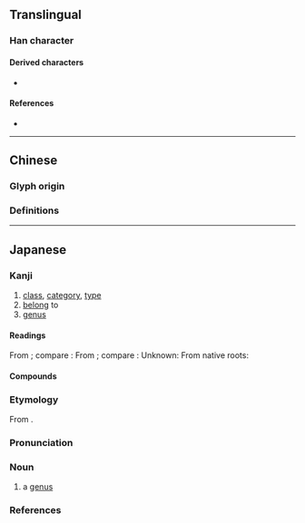 {{also|屬}}
{{character info}}
==Translingual==

===Han character===
{{Han char|rn=44|rad=尸|as=09|sn=12|four=|canj=SHLB|ids=⿸尸禹}}

====Derived characters====
* {{l|mul|[[嘱]], [[𡠟]], [[𭲫]], [[𣚚]], [[𪹳]], [[瞩]], [[𧜭]], [[𦅉]], [[𧑏]], [[𫍏]], [[𨅛]], [[𰾽]], [[㔉]], [[𫿗]], [[𣃁]], [[𪅱]]}}

====References====
* {{Han ref|kx=0303.050|dkj=07754|dj=0600.230|hdz=20978.120|uh=5C5E|ud=23646}}

----

==Chinese==

===Glyph origin===
{{Han etyl}}

===Definitions===
{{zh-see|屬}}

----

==Japanese==
{{ja-see-also|属する}}
{{ja-kanji forms|属|屬}}

===Kanji===
{{ja-kanji|grade=5|rs=尸09|kyu=屬}}

# [[class]], [[category]], [[type]]
# [[belong]] to
# [[genus]]

====Readings====
From {{der|ja|ltc|-}} {{ltc-l|屬|id=1}}; compare {{cog|cmn|屬|tr=zhǔ}}:
{{ja-readings
|goon=しょく<しよく
|kanon=しょく<しよく
|kanyoon=ぞく
}}
From {{der|ja|ltc|-}} {{ltc-l|屬|id=2}}; compare {{cog|cmn|屬|tr=shǔ}}:
{{ja-readings
|goon=ぞく<ぞく
|kanon=しょく<しよく
}}
Unknown: {{rfv-pron|ja|sort=尸09}}
{{ja-readings
|on=しゅ
}}
From native {{w|Japanese_language|Japanese}} roots:
{{ja-readings
|kun=さかん-<さくわん-, つ-く, つ-ける, つづ-く, つづ-ける, つづ-る, やから-
|nanori=つら, まさ, やす
}}

====Compounds====
{{col2-u|ja
|{{ja-r|属%意|しょく%い}}
|{{ja-r|属%引|しょく%いん}}
|{{ja-r|属%怨|しょく%えん|rom=-}}, {{ja-r|属%饜|しょく%えん}}
|{{ja-r|属%耳|しょく%じ}}
|{{ja-r|属%心|しょく%しん}}
|{{ja-r|属%託|しょく%たく}} ({{ja-r|嘱%託|しょく%たく|rom=-}})
|{{ja-r|属%文|しょく%ぶん}}
|{{ja-r|属%望|しょく%ぼう}} ({{ja-r|嘱%望|しょく%ぼう|rom=-}})
|{{ja-r|属%目|しょく%もく}} ({{ja-r|嘱%目|しょく%もく|rom=-}})
|{{ja-r|属%纊|しょっ%こう}}
|{{ja-r|属%音|ぞく%おん}}
|{{ja-r|属%官|ぞく%かん}}
|{{ja-r|属%耳|ぞく%じ}}
|{{ja-r|属%車|ぞく%しゃ}}
|{{ja-r|属%者|ぞく%しゃ}}
|{{ja-r|属%従|ぞく%じゅう}}
|{{ja-r|属%星|ぞく%しょう}}
|{{ja-r|属%人|ぞく%じん}}
|{{ja-r|属%性|ぞく%せい}}
|{{ja-r|属%星|ぞく%せい}}
|{{ja-r|属%籍|ぞく%せき}}
|{{ja-r|属%託|そく%たく}} ({{ja-r|嘱%託|そく%たく|rom=-}})
|{{ja-r|属%託|ぞく%たく}} ({{ja-r|嘱%託|ぞく%たく|rom=-}})
|{{ja-r|属%地|ぞく%ち}}
|{{ja-r|属%島|ぞく%とう}}
|{{ja-r|属%邦|ぞく%ほう}}
|{{ja-r|属%名|ぞく%めい}}
|{{ja-r|属%吏|ぞく%り}}
|{{ja-r|属%領|ぞく%りょう}}
|{{ja-r|属%僚|ぞく%りょう}}
|{{ja-r|属%隷|ぞく%れい}}
|{{ja-r|属%格|ぞっ%かく}}
|{{ja-r|属%官|ぞっ%かん}}
|{{ja-r|属%国|ぞっ%こく}}
|{{ja-r|意%属|い%しょく}}
|{{ja-r|掾%属|えん%ぞく}}
|{{ja-r|官%属|かん%ぞく}}
|{{ja-r|帰%属|き%ぞく}}
|{{ja-r|金%属|きん%ぞく}}
|{{ja-r|繫%属|けい%ぞく|rom=-}}, {{ja-r|係%属|けい%ぞく}}
|{{ja-r|支%属|し%ぞく}}
|{{ja-r|従%属|じゅう%ぞく}}
|{{ja-r|所%属|しょ%ぞく}}
|{{ja-r|枢%属|すう%ぞく}}
|{{ja-r|戚%属|せき%ぞく}}
|{{ja-r|接%属|せっ%しょく}}
|{{ja-r|族%属|ぞく%ぞく}}
|{{ja-r|尊%属|そん%ぞく}}
|{{ja-r|直%属|ちょく%ぞく}}
|{{ja-r|天%属|てん%ぞく}}
|{{ja-r|徒%属|と%ぞく}}
|{{ja-r|卑%属|ひ%ぞく}}
|{{ja-r|服%属|ふく%ぞく}}
|{{ja-r|付%属|ふ%しょく}} ({{ja-r|付%嘱|ふ%しょく|rom=-}}, {{ja-r|附%嘱|ふ%しょく|rom=-}})
|{{ja-r|付%属|ふ%ぞく|rom=-}}, {{ja-r|附%属|ふ%ぞく}}
|{{ja-r|寮%属|りょう%ぞく}}
|{{ja-r|僚%属|りょう%ぞく}}
}}

===Etymology===
From {{der|ja|ltc|-|sort=そく'}} {{ltc-l|屬|id=2}}.

===Pronunciation===
{{ja-kanjitab|ぞく|yomi=o}}
{{ja-pron|acc=1|ぞく|y=go|acc_ref=SMK7,DJR}}
{{swp|lang=ja}}

===Noun===
{{ja-noun|ぞく}}

# {{lb|ja|taxonomy|sort=そく'}} a [[genus]]

===References===
<references/>